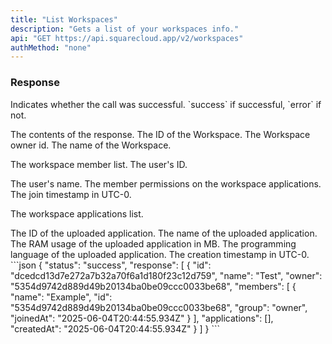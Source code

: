 ```yaml
---
title: "List Workspaces"
description: "Gets a list of your workspaces info."
api: "GET https://api.squarecloud.app/v2/workspaces"
authMethod: "none"
---
```



<Authorization />

### Response

<ResponseField name="status" type="string">
  Indicates whether the call was successful. `success` if successful, `error` if not.
</ResponseField>
<ResponseField name="response" type="object">

The contents of the response.
<Expandable title="Toggle object">
<ResponseField name="id" type="string">
  The ID of the Workspace.
</ResponseField>
<ResponseField name="owner" type="string">
  The Workspace owner id.
</ResponseField>
<ResponseField name="name" type="string">
  The name of the Workspace.
</ResponseField>
<ResponseField name="members" type="object">

The workspace member list.
<Expandable title="Toggle object">
<ResponseField name="id" type="string">
  The user's ID.
</ResponseField>

<ResponseField name="name" type="string">
  The user's name.
</ResponseField>
<ResponseField name="group" type="string">
  The member permissions on the workspace applications.
</ResponseField>
<ResponseField name="joinedAt" type="string">
  The join timestamp in UTC-0.
</ResponseField>

</Expandable>
</ResponseField>
<ResponseField name="applications" type="object">

The workspace applications list.
<Expandable title="Toggle object">

<ResponseField name="id" type="string">
  The ID of the uploaded application.
</ResponseField>
<ResponseField name="name" type="string">
  The name of the uploaded application.
</ResponseField>
<ResponseField name="ram" type="number">
  The RAM usage of the uploaded application in MB.
</ResponseField>
<ResponseField name="language" type="object">
  The programming language of the uploaded application.
</ResponseField>


</Expandable>
</ResponseField>
<ResponseField name="createdAt" type="string">
  The creation timestamp in UTC-0.
</ResponseField>
</Expandable>
</ResponseField>

<ResponseExample>
```json
{
    "status": "success",
    "response": [
        {
            "id": "dcedcd13d7e272a7b32a70f6a1d180f23c12d759",
            "name": "Test",
            "owner": "5354d9742d889d49b20134ba0be09ccc0033be68",
            "members": [
            {
                "name": "Example",
                "id": "5354d9742d889d49b20134ba0be09ccc0033be68",
                "group": "owner",
                "joinedAt": "2025-06-04T20:44:55.934Z"
            }
            ],
            "applications": [],
            "createdAt": "2025-06-04T20:44:55.934Z"
        }
    ]
}
```
</ResponseExample>